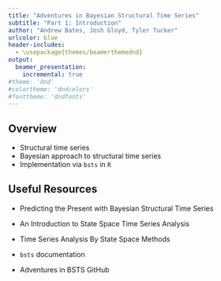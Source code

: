 ```yaml
---
title: "Adventures in Bayesian Structural Time Series"
subtitle: "Part 1: Introduction"
author: "Andrew Bates, Josh Gloyd, Tyler Tucker"
urlcolor: blue
header-includes:
  - \usepackage{themes/beamerthemednd}
output: 
  beamer_presentation:
    incremental: true
#theme: 'dnd'
#colortheme: 'dndcolors'
#fonttheme: 'dndfonts'
---
```


<!-- slide 3 -->

## Overview

- Structural time series
- Bayesian approach to structural time series
- Implementation via `bsts` in `R`


<!-- slide 4 -->

## Useful Resources

- Predicting the Present with Bayesian Structural Time Series

- An Introduction to State Space Time Series Analysis

- Time Series Analysis By State Space Methods

- `bsts` documentation

- Adventures in BSTS GitHub




